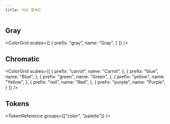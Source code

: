 ```yaml
---
title: 색상 팔레트
---
```


## Gray

<ColorGrid scales={[
  {
    prefix: "gray",
    name: "Gray",
  }
]} />

## Chromatic

<ColorGrid scales={[
  {
    prefix: "carrot",
    name: "Carrot",
  },
  {
    prefix: "blue",
    name: "Blue",
  },
  {
    prefix: "green",
    name: "Green",
  },
  {
    prefix: "yellow",
    name: "Yellow",
  },
  {
    prefix: "red",
    name: "Red",
  },
  {
    prefix: "purple",
    name: "Purple",
  }
]} />


## Tokens

<TokenReference groups={["color", "palette"]} />
